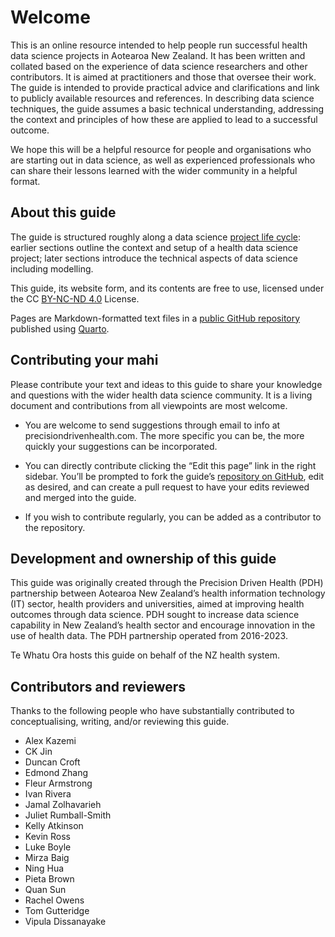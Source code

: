 # Welcome {.unnumbered}

This is an online resource intended to help people run successful health data science projects in Aotearoa New Zealand. It has been written and collated based on the experience of data science researchers and other contributors. It is aimed at practitioners and those that oversee their work. The guide is intended to provide practical advice and clarifications and link to publicly available resources and references. In describing data science techniques, the guide assumes a basic technical understanding, addressing the context and principles of how these are applied to lead to a successful outcome.

We hope this will be a helpful resource for people and organisations who are starting out in data science, as well as experienced professionals who can share their lessons learned with the wider community in a helpful format.

## About this guide

The guide is structured roughly along a data science [project life cycle](basics.qmd#data-projects-have-a-lifecycle): earlier sections outline the context and setup of a health data science project; later sections introduce the technical aspects of data science including modelling.

This guide, its website form, and its contents are free to use, licensed under the CC [BY-NC-ND 4.0](https://creativecommons.org/licenses/by-nc-nd/4.0/) License.

Pages are Markdown-formatted text files in a [public GitHub repository](https://github.com/precisiondrivenhealth/guide) published using [Quarto](https://quarto.org/).

## Contributing your mahi

Please contribute your text and ideas to this guide to share your knowledge and questions with the wider health data science community. It is a living document and contributions from all viewpoints are most welcome. 

* You are welcome to send suggestions through email to info at precisiondrivenhealth.com. The more specific you can be, the more quickly your suggestions can be incorporated.

* You can directly contribute clicking the "Edit this page" link in the right sidebar. You'll be prompted to fork the guide's [repository on GitHub](https://github.com/precisiondrivenhealth/guide), edit as desired, and can create a pull request to have your edits reviewed and merged into the guide.

* If you wish to contribute regularly, you can be added as a contributor to the repository.

## Development and ownership of this guide

This guide was originally created through the Precision Driven Health (PDH) partnership between Aotearoa New Zealand’s health information technology (IT) sector, health providers and universities, aimed at improving health outcomes through data science. PDH sought to increase data science capability in New Zealand’s health sector and encourage innovation in the use of health data. The PDH partnership operated from 2016-2023.

Te Whatu Ora hosts this guide on behalf of the NZ health system.

## Contributors and reviewers

Thanks to the following people who have substantially contributed to conceptualising, writing, and/or reviewing this guide.

* Alex Kazemi
* CK Jin
* Duncan Croft
* Edmond Zhang
* Fleur Armstrong
* Ivan Rivera
* Jamal Zolhavarieh
* Juliet Rumball-Smith
* Kelly Atkinson
* Kevin Ross
* Luke Boyle
* Mirza Baig
* Ning Hua
* Pieta Brown
* Quan Sun
* Rachel Owens
* Tom Gutteridge
* Vipula Dissanayake
